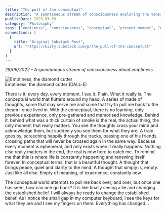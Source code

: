 ```yaml
---
title: "The pull of the conceptual"
description: "A spontaneous stream of consciousness exploring the tension between the conceptual world of thoughts and memories versus the immediate reality of the present moment."
publishDate: 2023-03-03
category: "Philosophy"
tags: ["emptiness", "consciousness", "conceptual", "present-moment", "meditation", "awareness"]
connections: [
  {
    title: "Original Substack Post",
    url: "https://kiily.substack.com/p/the-pull-of-the-conceptual"
  }
]
---
```



*28/06/2022 - A spontaneous stream of consciousness about emptiness.*

<div class={"flex flex-col items-center justify-center"}>
  <Image src={emptinessDiamondImage} alt="Emptiness, the diamond cutter" width={600} height={400} class="w-full max-w-2xl h-auto" />
  <figcaption class="mt-2 text-center text-sm text-garden-secondary dark:text-garden-dark-secondary font-body">Emptiness, the diamond cutter (DALL-E)</figcaption>
</div>

There is it, every day, every moment. I see it. Plain. What it really is. The conceptual world that flutters around my head. A series of made of thoughts, some that may serve me and some that try to pull me back to the dream I once lived in. With the conceptual, there is no learning, only previous experience, only pre-gathered and memorised knowledge. Behind it, behind what was a thick curtain of smoke is the real, the actual thing, the only moment that really matters. You see the thoughts cross your mind and acknowledge them, but suddenly you see them for what they are. A train goes by, screeching happily through the tracks, passing one of his friends, crossing paths that will never be crossed again in the same way. Because every moment is ephemeral, and only exists when it really happens. Nothing else really matters in the end, the real is now here to catch me. To remind me that this is where life is constantly happening and renewing itself forever. In conceptual terms, that is a beautiful thought. A thought that brings peace, quiet and clarity to the mind. A thought that simply is, empty. Just like all else. Empty of meaning, of experience, constantly new.

The conceptual world attempts to pull me back over, and over, but once one has seen, how can one go back? It is like finally seeing a lie and changing the established belief. I will always be ready to change the established belief. As I notice the small gap in my computer keyboard, I see the keys for what they are and I see my fingers on them. Everything has changed… 